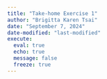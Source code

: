 ```yaml
---
title: "Take-home Exercise 1"
author: "Brigitta Karen Tsai"
date: "September 7, 2024"
date-modified: "last-modified"
execute: 
  eval: true
  echo: true
  message: false
  freeze: true
---
```

